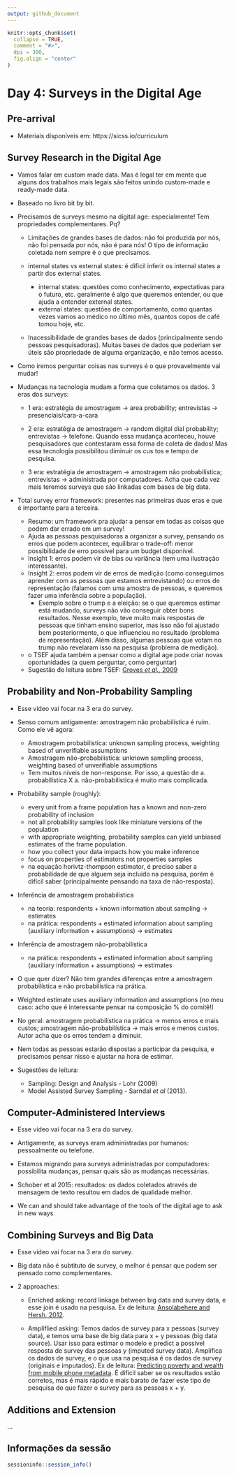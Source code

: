 ```yaml
---
output: github_document
---
```


<!-- README.md is generated from README.Rmd. Please edit that file -->

```r
knitr::opts_chunk$set(
  collapse = TRUE,
  comment = "#>",
  dpi = 300,
  fig.align = "center"
)
```

# Day 4: Surveys in the Digital Age

## Pre-arrival 

- Materiais disponíveis em: https://sicss.io/curriculum

## Survey Research in the Digital Age

- Vamos falar em custom made data. Mas é legal ter em mente que alguns dos trabalhos mais legais são feitos unindo custom-made e ready-made data.

- Baseado no livro bit by bit.

- Precisamos de surveys mesmo na digital age: especialmente! Tem propriedades complementares. Pq?

  - Limitações de grandes bases de dados: não foi produzida por nós, não foi pensada por nós, não é para nós! O tipo de informação coletada nem sempre é o que precisamos. 

  - internal states vs external states: é dificil inferir os internal states a partir dos external states.
    - internal states: questões como conhecimento, expectativas para o futuro, etc. geralmente é algo que queremos entender, ou que ajuda a entender external states.
    - external states: questões de comportamento, como quantas vezes vamos ao médico  no último mês, quantos copos de café tomou hoje, etc.
  
  - Inacessibilidade de grandes bases de dados (principalmente sendo pessoas pesquisadoras). Muitas bases de dados que poderiam ser úteis são propriedade de alguma organização, e não temos acesso.

- Como iremos perguntar coisas nas surveys é o que provavelmente vai mudar!

- Mudanças na tecnologia mudam a forma que coletamos os dados. 3 eras dos surveys:

  - 1 era: estratégia de amostragem -> area probability; entrevistas -> presenciais/cara-a-cara
  
  - 2 era:  estratégia de amostragem -> random digital dial probability; entrevistas -> telefone. Quando essa mudança aconteceu, houve pesquisadores que contestaram essa forma de coleta de dados! Mas essa tecnologia possibilitou diminuir os cus tos e tempo de pesquisa.
  
  - 3 era: estratégia de amostragem -> amostragem não probabilística; entrevistas -> administrada por computadores. Acha que cada vez mais teremos surveys que são linkadas com bases de big data.
  
- Total survey error framework: presentes nas primeiras duas eras e que é importante para a terceira. 
  - Resumo: um framework pra ajudar a pensar em todas as coisas que podem dar errado em um survey! 
  - Ajuda as pessoas pesquisadoras a organizar a survey, pensando os erros que podem acontecer, equilibrar o trade-off: menor possibilidade de erro possível para um budget disponível. 
  - Insight 1: erros podem vir de bias ou variância (tem uma ilustração interessante). 
  - Insight 2: erros podem vir de erros de medição (como conseguimos aprender com as pessoas que estamos entrevistando) ou erros de representação (falamos com uma amostra de pessoas, e queremos fazer uma inferência sobre a população).  
    - Exemplo sobre o trump e a eleição: se o que queremos estimar está mudando, surveys não vão conseguir obter bons resultados. Nesse exemplo, teve muito mais respostas de pessoas que tinham ensino superior, mas isso não foi ajustado bem posteriormente, o que influenciou no resultado (problema de representação). Além disso, algumas pessoas que votam no trump não revelaram isso na pesquisa (problema de medição).
  - o TSEF ajuda também a pensar como a digital age pode criar novas oportunidades (a quem perguntar, como perguntar)
  - Sugestão de leitura sobre TSEF: [Groves *et al.*, 2009](https://www.wiley.com/en-us/Survey+Methodology%2C+2nd+Edition-p-9780470465462)

## Probability and Non-Probability Sampling

- Esse video vai focar na 3 era do survey.

- Senso comum antigamente: amostragem não probabilística é ruim. Como ele vê agora:
  - Amostragem probabilistica: unknown sampling process, weighting based of unverifiable assumptions
  - Amostragem não-probabilística: unknown sampling process, weighting based of unverifiable assumptions
  - Tem muitos níveis de non-response. Por isso, a questão de a. probabilistica X a. não-probabilistica é muito mais complicada.
  
- Probability sample (roughly): 
  - every unit from a frame population has a known and non-zero probability of inclusion
  - not all probability samples look like miniature versions of the population
  - with appropriate weighting, probability samples can yield unbiased estimates of the frame population.
  - how you collect your data impacts how you make inference
  - focus on properties of estimators not properties samples
  - na equação horivtz-thompson estimator, é preciso saber a probabilidade de que alguem seja incluído na pesquisa, porém é difícil saber (principalmente pensando na taxa de não-resposta).
  
- Inferência de amostragem probabilística
  - na teoria: respondents + known information about sampling -> estimates
  - na prática: respondents + estimated information about sampling (auxiliary information + assumptions) -> estimates

- Inferência de amostragem não-probabilística 
  - na prática: respondents + estimated information about sampling (auxiliary information + assumptions) -> estimates
  
- O que quer dizer? Não tem grandes diferenças entre a amostragem probabilística e não probabilística na prática.

- Weighted estimate uses auxiliary information and assumptions (no meu caso: acho que é interessante pensar na composição % do comitê!)

- No geral: amostragem probabilística na prática -> menos erros e mais custos; amostragem não-probabilística -> mais erros e menos custos.   Autor acha que os erros tendem a diminuir. 

- Nem todas as pessoas estarão dispostas a participar da pesquisa, e precisamos pensar nisso e ajustar na hora de estimar. 

- Sugestões de leitura: 
  - Sampling: Design and Analysis - Lohr (2009)
  - Model Assisted Survey Sampling - Sarndal *et al* (2013).


## Computer-Administered Interviews

- Esse video vai focar na 3 era do survey.

- Antigamente, as surveys eram administradas por humanos: pessoalmente ou telefone.

- Estamos migrando para surveys administradas por computadores: possibilita mudanças, pensar quais são as mudanças necessárias.

- Schober et al 2015: resultados: os dados coletados através de mensagem de texto resultou em dados de qualidade melhor.

- We can and should take advantage of the tools of the digital age to ask in new ways

## Combining Surveys and Big Data

- Esse video vai focar na 3 era do survey.

- Big data não é subtituto de survey, o melhor é pensar que podem ser pensado como complementares. 

- 2 approaches: 

  - Enriched asking:   record linkage between big data and survey data, e esse join é usado na pesquisa. Ex de leitura: [Ansolabehere and Hersh, 2012](https://www.cambridge.org/core/journals/political-analysis/article/validation-what-big-data-reveal-about-survey-misreporting-and-the-real-electorate/8EAEC7B63CD44AED85075AB4FF5BE4F0).

  - Ampliflied asking: Temos dados de survey para x pessoas (survey data), e temos uma base de big data para x + y pessoas (big data source). Usar isso para estimar o modelo e predict a possível resposta de survey das pessoas y (imputed survey data). Amplifica os dados de survey, e o que usa na pesquisa é os dados de survey (originais e imputados). Ex de leitura: [Predicting poverty and wealth from mobile phone metadata](https://science.sciencemag.org/content/350/6264/1073/tab-pdf). É difícil saber se os resultados estão corretos, mas é mais rápido e mais barato de fazer este tipo de pesquisa do que fazer o survey para as pessoas x + y. 

## Additions and Extension

...

## Informações da sessão

```r
sessioninfo::session_info()
```

